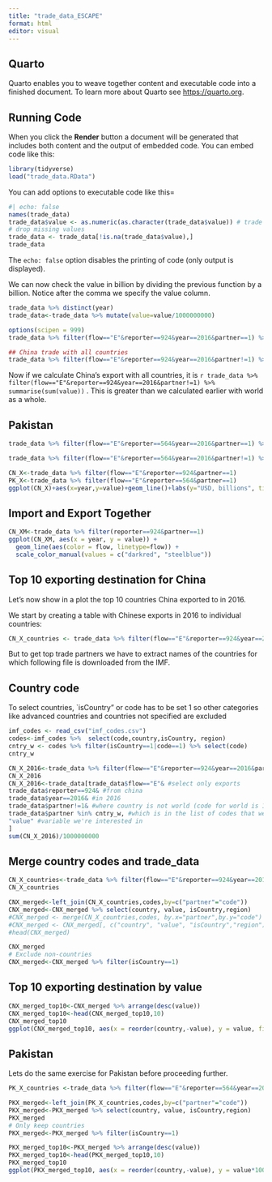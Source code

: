 ```yaml
---
title: "trade_data_ESCAPE"
format: html
editor: visual
---
```


## Quarto

Quarto enables you to weave together content and executable code into a finished document. To learn more about Quarto see <https://quarto.org>.

## Running Code

When you click the **Render** button a document will be generated that includes both content and the output of embedded code. You can embed code like this:

```r
library(tidyverse)
load("trade_data.RData")

```

You can add options to executable code like this=

```r
#| echo: false
names(trade_data)
trade_data$value <- as.numeric(as.character(trade_data$value)) # trade value as numeric
# drop missing values
trade_data <- trade_data[!is.na(trade_data$value),]
trade_data
```

The `echo: false` option disables the printing of code (only output is displayed).

We can now check the value in billion by dividing the previous function by a billion. Notice after the comma we specify the value column.

```r
trade_data %>% distinct(year)
trade_data<-trade_data %>% mutate(value=value/1000000000)

options(scipen = 999)
trade_data %>% filter(flow=="E"&reporter==924&year==2016&partner==1) %>% select(value)

## China trade with all countries
trade_data %>% filter(flow=="E"&reporter==924&year==2016&partner!=1) %>% summarise(sum(value))


```

Now if we calculate China's export with all countries, it is `r trade_data %>% filter(flow=="E"&reporter==924&year==2016&partner!=1) %>% summarise(sum(value))` . This is greater than we calculated earlier with world as a whole.

## Pakistan

```r

trade_data %>% filter(flow=="E"&reporter==564&year==2016&partner==1) %>% select(value)

trade_data %>% filter(flow=="E"&reporter==564&year==2016&partner!=1) %>% summarise(sum(value))


```

```r
CN_X<-trade_data %>% filter(flow=="E"&reporter==924&partner==1)
PK_X<-trade_data %>% filter(flow=="E"&reporter==564&partner==1)
ggplot(CN_X)+aes(x=year,y=value)+geom_line()+labs(y="USD, billions", title = "China's world export")
```

## Import and Export Together

```r
CN_XM<-trade_data %>% filter(reporter==924&partner==1)
ggplot(CN_XM, aes(x = year, y = value)) + 
  geom_line(aes(color = flow, linetype=flow)) + 
  scale_color_manual(values = c("darkred", "steelblue"))
```

## Top 10 exporting destination for China

Let's now show in a plot the top 10 countries China exported to in 2016.

We start by creating a table with Chinese exports in 2016 to individual countries:

```r
CN_X_countries <- trade_data %>% filter(flow=="E"&reporter==924&year==2016&partner==1)

```

But to get top trade partners we have to extract names of the countries for which following file is downloaded from the IMF.

## Country code

To select countries, \`isCountry" or code has to be set 1 so other categories like advanced countries and countries not specified are excluded

```r

imf_codes <- read_csv("imf_codes.csv")
codes<-imf_codes %>%  select(code,country,isCountry, region)
cntry_w <- codes %>% filter(isCountry==1|code==1) %>% select(code)
cntry_w
```

```r
CN_X_2016<-trade_data %>% filter(flow=="E"&reporter==924&year==2016&partner!=1&partner %in% cntry_w) 
CN_X_2016 
CN_X_2016<-trade_data[trade_data$flow=="E"& #select only exports
trade_data$reporter==924& #from china
trade_data$year==2016& #in 2016
trade_data$partner!=1& #where country is not world (code for world is 1)
trade_data$partner %in% cntry_w, #which is in the list of codes that we filtered earlier
"value" #variable we're interested in
]
sum(CN_X_2016)/1000000000
```

## Merge country codes and trade_data

```r
CN_X_countries<-trade_data %>% filter(flow=="E"&reporter==924&year==2016&partner!=1) 
CN_X_countries

```

```r
CNX_merged<-left_join(CN_X_countries,codes,by=c("partner"="code"))
CNX_merged<-CNX_merged %>% select(country, value, isCountry,region)
#CNX_merged <- merge(CN_X_countries,codes, by.x="partner",by.y="code")
#CNX_merged <- CNX_merged[, c("country", "value", "isCountry","region")]
#head(CNX_merged)

CNX_merged
# Exclude non-countries
CNX_merged<-CNX_merged %>% filter(isCountry==1)

```

## Top 10 exporting destination by value

```r
CNX_merged_top10<-CNX_merged %>% arrange(desc(value)) 
CNX_merged_top10<-head(CNX_merged_top10,10)
CNX_merged_top10
ggplot(CNX_merged_top10, aes(x = reorder(country,-value), y = value, fill=region))+geom_bar(stat='identity')
```

## Pakistan

Lets do the same exercise for Pakistan before proceeding further.

```r
PK_X_countries <-trade_data %>% filter(flow=="E"&reporter==564&year==2016&partner!=1)

PKX_merged<-left_join(PK_X_countries,codes,by=c("partner"="code"))
PKX_merged<-PKX_merged %>% select(country, value, isCountry,region)
PKX_merged
# Only keep countries
PKX_merged<-PKX_merged %>% filter(isCountry==1)

```

```r
PKX_merged_top10<-PKX_merged %>% arrange(desc(value)) 
PKX_merged_top10<-head(PKX_merged_top10,10)
PKX_merged_top10
ggplot(PKX_merged_top10, aes(x = reorder(country,-value), y = value*1000, fill=region))+geom_bar(stat='identity')
```

